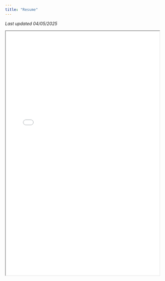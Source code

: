```yaml
---
title: "Resume"
---
```


_Last updated 04/05/2025_

```{=html}
<iframe src="content/resume.pdf" width="100%" height="800px"></iframe>
```